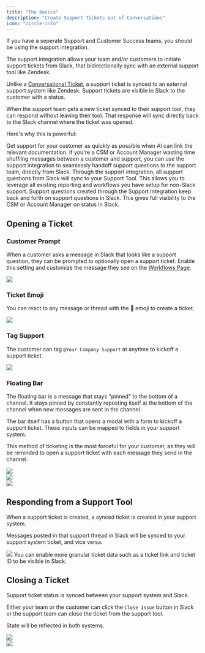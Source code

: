 ```yaml
---
title: "The Basics"
description: "Create Support Tickets out of Conversations"
icon: "circle-info"
---
```


<Tip>
  If you have a seperate Support and Customer Success teams, you should be using
  the support integration.
</Tip>

The support integration allows your team and/or customers to initiate support
tickets from Slack, that bidirectionally sync with an external support tool like
Zendesk.

Unlike a [Conversational Ticket](/ticketing/overview), a support ticket is
synced to an external support system like Zendesk. Support tickets are visible
in Slack to the customer with a status.

When the support team gets a new ticket synced to their support tool, they can
respond without leaving their tool. That response will sync directly back to the
Slack channel where the ticket was opened.

Here's why this is powerful:

<CardGroup cols={1}>
  <Card title="Have AI Link Documentation" icon="robot" color="#880808">
    Get support for your customer as quickly as possible when AI can link the
    relevant documentation.
  </Card>
  <Card
    title="Handoff Questions to the Support Team"
    icon="hand-sparkles"
    color="#0285c7"
  >
    If you're a CSM or Account Manager wasting time shuffling messages between a
    customer and support, you can use the support integration to seamlessly
    handoff support questions to the support team, directly from Slack.
  </Card>
  <Card
    title="Consolidate Metrics in your Support System"
    icon="magnifying-glass-chart"
    color="#ea5a0c"
  >
    Through the support integration, all support questions from Slack will sync
    to your Support Tool. This allows you to leverage all existing reporting and
    workflows you have setup for non-Slack support.
  </Card>
  <Card title="Allow Customers to stay in Slack" icon="hashtag">
    Support questions created through the Support Integration keep back and
    forth on support questions in Slack. This gives full visibility to the CSM
    or Account Manager on status in Slack.
  </Card>
</CardGroup>

## Opening a Ticket

### Customer Prompt

When a customer asks a message in Slack that looks like a support question, they
can be prompted to optionally open a support ticket. Enable this setting and
customize the message they see on the
[Workflows Page](https://app.usepylon.com/workflows).

<Frame>
  <img src="/images/help-prompt.png" />
</Frame>

### Ticket Emoji

You can react to any message or thread with the 🎫 emoji to create a ticket.

<Frame>
  <img src="/images/ticket-react.png" />
</Frame>

### Tag Support

The customer can tag `@Your Company Support` at anytime to kickoff a support
ticket.

<Frame>
  <img src="/images/tag-support.png" />
</Frame>

### Floating Bar

The floating bar is a message that stays "pinned" to the bottom of a channel. It
stays pinned by constantly reposting itself at the bottom of the channel when
new messages are sent in the channel.

The bar itself has a button that opens a modal with a form to kickoff a support
ticket. These inputs can be mapped to fields in your support system.

This method of ticketing is the most forceful for your customer, as they will be
reminded to open a support ticket with each message they send in the channel.

<Frame>
  <img src="/images/floating-bar.png" />
</Frame>

<br />
<Frame>
  <img src="/images/floating-bar-modal.png" />
</Frame>

<br />
<Frame>
  <img src="/images/floating-bar-submitted.png" />
</Frame>

## Responding from a Support Tool

When a support ticket is created, a synced ticket is created in your support
system.

Messages posted in that support thread in Slack will be synced to your support
system ticket, and vice versa.

<Frame caption="Example of a conversation between someone in Intercom and a customer in Slack">
  <img src="/images/bidirectional-sync.png" />
</Frame>

<Tip>
  You can enable more granular ticket data such as a ticket link and ticket ID
  to be visible in Slack.
</Tip>

## Closing a Ticket

Support ticket status is synced between your support system and Slack.

Either your team or the customer can click the `Close Issue` button in Slack or
the support team can close the ticket from the support tool.

State will be reflected in both systems.

<Frame>
  <img src="/images/close-ticket-open.png" />
</Frame>

<br />
<Frame caption="What a closed support ticket looks like in Slack.">
  <img src="/images/close-ticket-closed.png" />
</Frame>
